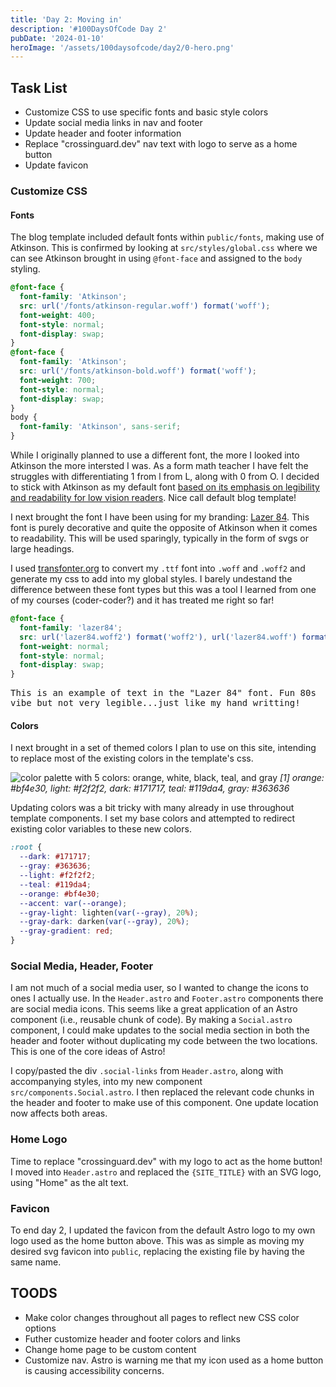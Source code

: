 ```yaml
---
title: 'Day 2: Moving in'
description: '#100DaysOfCode Day 2'
pubDate: '2024-01-10'
heroImage: '/assets/100daysofcode/day2/0-hero.png'
---
```


## Task List

- Customize CSS to use specific fonts and basic style colors
- Update social media links in nav and footer
- Update header and footer information
- Replace "crossinguard.dev" nav text with logo to serve as a home button
- Update favicon

### Customize CSS

#### Fonts

The blog template included default fonts within `public/fonts`, making use of Atkinson. This is confirmed by looking at `src/styles/global.css` where we can see Atkinson brought in using `@font-face` and assigned to the `body` styling.

```css
@font-face {
  font-family: 'Atkinson';
  src: url('/fonts/atkinson-regular.woff') format('woff');
  font-weight: 400;
  font-style: normal;
  font-display: swap;
}
@font-face {
  font-family: 'Atkinson';
  src: url('/fonts/atkinson-bold.woff') format('woff');
  font-weight: 700;
  font-style: normal;
  font-display: swap;
}
body {
  font-family: 'Atkinson', sans-serif;
}
```

While I originally planned to use a different font, the more I looked into Atkinson the more intersted I was. As a form math teacher I have felt the struggles with differentiating 1 from l from L, along with 0 from O. I decided to stick with Atkinson as my default font [based on its emphasis on legibility and readability for low vision readers](https://brailleinstitute.org/freefont). Nice call default blog template!

I next brought the font I have been using for my branding: [Lazer 84](https://sunrise-digital.net/font.html). This font is purely decorative and quite the opposite of Atkinson when it comes to readability. This will be used sparingly, typically in the form of svgs or large headings.

I used [transfonter.org](https://transfonter.org/) to convert my `.ttf` font into `.woff` and `.woff2` and generate my css to add into my global styles. I barely undestand the difference between these font types but this was a tool I learned from one of my courses (coder-coder?) and it has treated me right so far!

```css
@font-face {
  font-family: 'lazer84';
  src: url('lazer84.woff2') format('woff2'), url('lazer84.woff') format('woff');
  font-weight: normal;
  font-style: normal;
  font-display: swap;
}
```

<span style="font-family: 'lazer84', monospace;">
  This is an example of text in the "Lazer 84" font. Fun 80s vibe but not very
  legible...just like my hand writting!
</span>

#### Colors

I next brought in a set of themed colors I plan to use on this site, intending to replace most of the existing colors in the template's css.

![color palette with 5 colors: orange, white, black, teal, and gray](/assets/100daysofcode/day2/1-palette.png)
_[1] orange: #bf4e30, light: #f2f2f2, dark: #171717, teal: #119da4, gray: #363636_

Updating colors was a bit tricky with many already in use throughout template components. I set my base colors and attempted to redirect existing color variables to these new colors.

```css
:root {
  --dark: #171717;
  --gray: #363636;
  --light: #f2f2f2;
  --teal: #119da4;
  --orange: #bf4e30;
  --accent: var(--orange);
  --gray-light: lighten(var(--gray), 20%);
  --gray-dark: darken(var(--gray), 20%);
  --gray-gradient: red;
}
```

### Social Media, Header, Footer

I am not much of a social media user, so I wanted to change the icons to ones I actually use. In the `Header.astro` and `Footer.astro` components there are social media icons. This seems like a great application of an Astro component (i.e., reusable chunk of code). By making a `Social.astro` component, I could make updates to the social media section in both the header and footer without duplicating my code between the two locations. This is one of the core ideas of Astro!

I copy/pasted the div `.social-links` from `Header.astro`, along with accompanying styles, into my new component `src/components.Social.astro`. I then replaced the relevant code chunks in the header and footer to make use of this component. One update location now affects both areas.

### Home Logo

Time to replace "crossinguard.dev" with my logo to act as the home button! I moved into `Header.astro` and replaced the `{SITE_TITLE}` with an SVG logo, using "Home" as the alt text.

### Favicon

To end day 2, I updated the favicon from the default Astro logo to my own logo used as the home button above. This was as simple as moving my desired svg favicon into `public`, replacing the existing file by having the same name.

## TOODS

- Make color changes throughout all pages to reflect new CSS color options
- Futher customize header and footer colors and links
- Change home page to be custom content
- Customize nav. Astro is warning me that my icon used as a home button is causing accessibility concerns.
